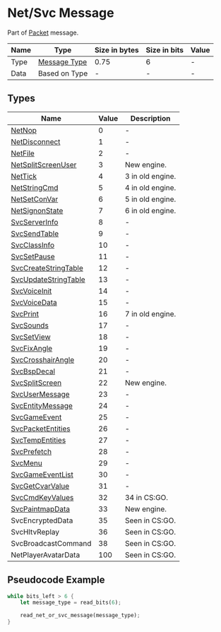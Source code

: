 # Net/Svc Message

Part of [Packet](../messages/packet) message.

<!-- @dem-gen-begin:NetSvcMessage -->
| Name | Type | Size in bytes | Size in bits | Value |
| --- | --- | --- | --- | --- |
| Type | [Message Type](#types) | 0.75 | 6 | - |
| Data | Based on Type | - | - | - |

<!-- @dem-gen-end:NetSvcMessage -->

## Types

<!-- @dem-gen-begin:NetSvcMessageType -->
| Name | Value | Description |
| --- | --- | --- |
| [NetNop](./netsvc/netnop) | 0 | - |
| [NetDisconnect](./netsvc/netdisconnect) | 1 | - |
| [NetFile](./netsvc/netfile) | 2 | - |
| [NetSplitScreenUser](./netsvc/netsplitscreenuser) | 3 | New engine. |
| [NetTick](./netsvc/nettick) | 4 | 3 in old engine. |
| [NetStringCmd](./netsvc/netstringcmd) | 5 | 4 in old engine. |
| [NetSetConVar](./netsvc/netsetconvar) | 6 | 5 in old engine. |
| [NetSignonState](./netsvc/netsignonstate) | 7 | 6 in old engine. |
| [SvcServerInfo](./netsvc/svcserverinfo) | 8 | - |
| [SvcSendTable](./netsvc/svcsendtable) | 9 | - |
| [SvcClassInfo](./netsvc/svcclassinfo) | 10 | - |
| [SvcSetPause](./netsvc/svcsetpause) | 11 | - |
| [SvcCreateStringTable](./netsvc/svccreatestringtable) | 12 | - |
| [SvcUpdateStringTable](./netsvc/svcupdatestringtable) | 13 | - |
| [SvcVoiceInit](./netsvc/svcvoiceinit) | 14 | - |
| [SvcVoiceData](./netsvc/svcvoicedata) | 15 | - |
| [SvcPrint](./netsvc/svcprint) | 16 | 7 in old engine. |
| [SvcSounds](./netsvc/svcsounds) | 17 | - |
| [SvcSetView](./netsvc/svcsetview) | 18 | - |
| [SvcFixAngle](./netsvc/svcfixangle) | 19 | - |
| [SvcCrosshairAngle](./netsvc/svccrosshairangle) | 20 | - |
| [SvcBspDecal](./netsvc/svcbspdecal) | 21 | - |
| [SvcSplitScreen](./netsvc/svcsplitscreen) | 22 | New engine. |
| [SvcUserMessage](./netsvc/svcusermessage) | 23 | - |
| [SvcEntityMessage](./netsvc/svcentitymessage) | 24 | - |
| [SvcGameEvent](./netsvc/svcgameevent) | 25 | - |
| [SvcPacketEntities](./netsvc/svcpacketentities) | 26 | - |
| [SvcTempEntities](./netsvc/svctempentities) | 27 | - |
| [SvcPrefetch](./netsvc/svcprefetch) | 28 | - |
| [SvcMenu](./netsvc/svcmenu) | 29 | - |
| [SvcGameEventList](./netsvc/svcgameeventlist) | 30 | - |
| [SvcGetCvarValue](./netsvc/svcgetcvarvalue) | 31 | - |
| [SvcCmdKeyValues](./netsvc/svccmdkeyvalues) | 32 | 34 in CS:GO. |
| [SvcPaintmapData](./netsvc/svcpaintmapdata) | 33 | New engine. |
| SvcEncryptedData | 35 | Seen in CS:GO. |
| SvcHltvReplay | 36 | Seen in CS:GO. |
| SvcBroadcastCommand | 38 | Seen in CS:GO. |
| NetPlayerAvatarData | 100 | Seen in CS:GO. |

<!-- @dem-gen-end:NetSvcMessageType -->

## Pseudocode Example

```rust
while bits_left > 6 {
    let message_type = read_bits(6);

    read_net_or_svc_message(message_type);
}
```
